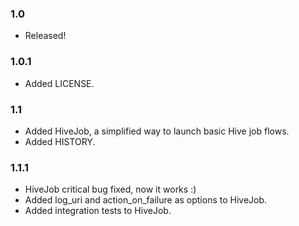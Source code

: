 === 1.0 ===

* Released!

=== 1.0.1 ===

* Added LICENSE.

=== 1.1 ===

* Added HiveJob, a simplified way to launch basic Hive job flows.
* Added HISTORY.

=== 1.1.1 ===

* HiveJob critical bug fixed, now it works :)
* Added log_uri and action_on_failure as options to HiveJob.
* Added integration tests to HiveJob.
